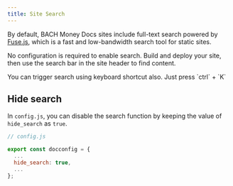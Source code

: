 ```yaml
---
title: Site Search
---
```


By default, BACH Money Docs sites include full-text search powered by [Fuse.js](https://www.fusejs.io/), which is a fast and low-bandwidth search tool for static sites.

No configuration is required to enable search. Build and deploy your site, then use the search bar in the site header to find content.

<Callout variant="info">
You can trigger search using keyboard shortcut also. Just press `ctrl` + `K`
</Callout>

## Hide search

In `config.js`, you can disable the search function by keeping the value of `hide_search` as `true`.

```js
// config.js

export const docconfig = {
  ...
  hide_search: true,
  ...
};
```
